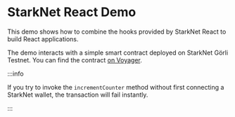 # StarkNet React Demo

This demo shows how to combine the hooks provided by StarkNet React to
build React applications.


The demo interacts with a simple smart contract deployed on StarkNet Görli Testnet.
You can find the contract [on Voyager](https://goerli.voyager.online/contract/0x036486801b8f42e950824cba55b2df8cccb0af2497992f807a7e1d9abd2c6ba1).

:::info

If you try to invoke the `incrementCounter` method without first connecting a StarkNet wallet,
the transaction will fail instantly.

:::

<Demo />

